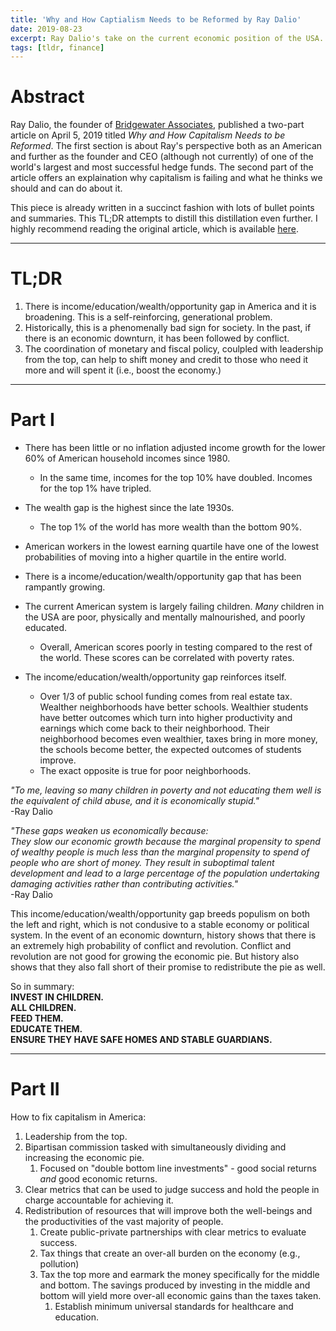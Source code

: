 ```yaml
---
title: 'Why and How Captialism Needs to be Reformed by Ray Dalio'
date: 2019-08-23
excerpt: Ray Dalio's take on the current economic position of the USA. 
tags: [tldr, finance]
---
```


# Abstract

Ray Dalio, the founder of [Bridgewater Associates](https://www.bridgewater.com/), published a two-part article on April 5, 2019 titled _Why and How Capitalism Needs to be Reformed_. The first section is about Ray's perspective both as an American and further as the founder and CEO (although not currently) of one of the world's largest and most successful hedge funds. The second part of the article offers an explaination why capitalism is failing and what he thinks we should and can do about it. 

This piece is already written in a succinct fashion with lots of bullet points and summaries. This TL;DR attempts to distill this distillation even further. I highly recommend reading the original article, which is available [here](https://www.economicprinciples.org/Why-and-How-Capitalism-Needs-To-Be-Reformed/).

---

# TL;DR

1. There is income/education/wealth/opportunity gap in America and it is broadening. This is a self-reinforcing, generational problem.
2. Historically, this is a phenomenally bad sign for society. In the past, if there is an economic downturn, it has been followed by conflict.
3. The coordination of monetary and fiscal policy, coulpled with leadership from the top, can help to shift money and credit to those who need it more and will spent it (i.e., boost the economy.)

---

# Part I
- There has been little or no inflation adjusted income growth for the lower 60% of American household incomes since 1980.
  - In the same time, incomes for the top 10% have doubled. Incomes for the top 1% have tripled.
- The wealth gap is the highest since the late 1930s.
  - The top 1% of the world has more wealth than the bottom 90%.
- American workers in the lowest earning quartile have one of the lowest probabilities of moving into a higher quartile in the entire world.
- There is a income/education/wealth/opportunity gap that has been rampantly growing. 

- The current American system is largely failing children. *Many* children in the USA are poor, physically and mentally malnourished, and poorly educated.
  - Overall, American scores poorly in testing compared to the rest of the world. These scores can be correlated with poverty rates.
- The income/education/wealth/opportunity gap reinforces itself.
  - Over 1/3 of public school funding comes from real estate tax. Wealther neighborhoods have better schools. Wealthier students have better outcomes which turn into higher productivity and earnings which come back to their neighborhood. Their neighborhood becomes even wealthier, taxes bring in more money, the schools become better, the expected outcomes of students improve.
  - The exact opposite is true for poor neighborhoods. 


*"To me, leaving so many children in poverty and not educating them well is the equivalent of child abuse, and it is economically stupid."*  
-Ray Dalio

*"These gaps weaken us economically because:  
They slow our economic growth because the marginal propensity to spend of wealthy people is much less than the marginal propensity to spend of people who are short of money. They result in suboptimal talent development and lead to a large percentage of the population undertaking damaging activities rather than contributing activities."*  
-Ray Dalio

This income/education/wealth/opportunity gap breeds populism on both the left and right, which is not condusive to a stable economy or political system. In the event of an economic downturn, history shows that there is an extremely high probability of conflict and revolution. Conflict and revolution are not good for growing the economic pie. But history also shows that they also fall short of their promise to redistribute the pie as well. 


So in summary:  
**INVEST IN CHILDREN.**  
**ALL CHILDREN.**   
**FEED THEM.**   
**EDUCATE THEM.**   
**ENSURE THEY HAVE SAFE HOMES AND STABLE GUARDIANS.**   

---  

# Part II
How to fix capitalism in America:

1. Leadership from the top. 
2. Bipartisan commission tasked with simultaneously dividing and increasing the economic pie.
   1. Focused on "double bottom line investments" - good social returns *and* good economic returns. 
3. Clear metrics that can be used to judge success and hold the people in charge accountable for achieving it.
4. Redistribution of resources that will improve both the well-beings and the productivities of the vast majority of people.
   1. Create public-private partnerships with clear metrics to evaluate success.
   2. Tax things that create an over-all burden on the economy (e.g., pollution)
   3. Tax the top more and earmark the money specifically for the middle and bottom. The savings produced by investing in the middle and bottom will yield more over-all economic gains than the taxes taken. 
      1. Establish minimum universal standards for healthcare and education.



